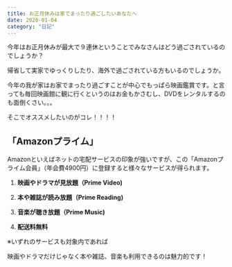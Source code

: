 ```yaml
---
title: お正月休みは家でまったり過ごしたいあなたへ
date: 2020-01-04
category: "日記"
---
```


今年はお正月休みが最大で９連休ということでみなさんはどう過ごされているのでしょうか？

帰省して実家でゆっくりしたり、海外で過ごされている方もいるのでしょうか。

今年の我が家はお家でまったり過ごすことが中心でもっぱら映画鑑賞です。と言っても毎回映画館に観に行くというのはお金もかさむし、DVDをレンタルするのも面倒くさい。。。

そこでオススメしたいのがコレ！！！！

## 「Amazonプライム」

Amazonといえばネットの宅配サービスの印象が強いですが、この「Amazonプライム会員」（年会費4900円）に登録すると様々なサービスが得られます。

1. <strong>映画やドラマが見放題（Prime Video)</strong>

2. <strong>本や雑誌が読み放題（Prime Reading)</strong>

3. <strong>音楽が聴き放題（Prime Music)</strong>

4. <strong>配送料無料</strong>


<!-- -->

※いずれのサービスも対象内であれば

映画やドラマだけじゃなく本や雑誌、音楽も利用できるのは魅力的です！




